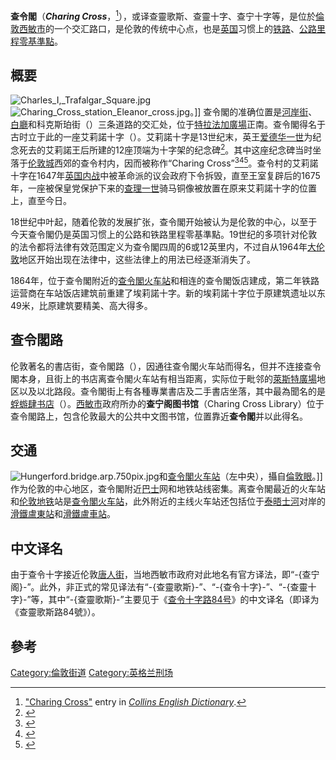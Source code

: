 {{noteTA
|G1=地名
|T=zh-cn:查令十字;zh-hant:查令閣;
|1=zh-cn:查令十字;zh-hant:查令閣;
}}
{{Infobox UK place |
   |official_name=      Charing Cross
   |static_image = [[File:London_UK_Trafalgar_to_Whitehall.jpg|200px]]
|static_image_caption=<small>从特拉法加广场望向今天的查令閣（即前方雕塑处），和往南的白廳街。</small>
   |map_type=           Greater London
   |region=             倫敦
   |country=            英格蘭
   |london_borough=     威斯敏斯特
   |constituency_westminster= [[倫敦及西敏市_(英國國會選區)|倫敦及西敏市]]
   |post_town=          LONDON
   |postcode_area=      WC
   |postcode_district=  WC2
   |dial_code=          020
   |os_grid_reference=  TQ302804
   |latitude=           51.5073
   |longitude=          -0.12755
 }}
'''查令閣'''（'''''Charing Cross'''''，{{IPAc-en|ˌ|tʃ|ær|ɨ|ŋ|_|ˈ|k|r|ɔː|s}}<ref>[http://www.collinsdictionary.com/dictionary/english/charing-cross "Charing Cross"] {{Wayback|url=http://www.collinsdictionary.com/dictionary/english/charing-cross |date=20200802070821 }} entry in ''[[Collins_English_Dictionary|Collins English Dictionary]]''.</ref>），或译查靈歌斯、查靈十字、查宁十字等，是位於[[倫敦|倫敦]][[西敏市|西敏市]]的一个交汇路口，是伦敦的传统中心点，也是[[英国|英国]]习惯上的[[铁路|铁路]]、[[公路|公路]][[公路原點|里程零基準點]]。

== 概要 ==
[[File:Charles_I,_Trafalgar_Square.jpg|thumb]]
[[File:Charing_Cross_station_Eleanor_cross.jpg|thumb]]。]]
查令閣的准确位置是[[河岸街|河岸街]]、[[白廳|白廳]]和科克斯珀街（{{lang|en|Cockspur Street}}）三条道路的交汇处，位于[[特拉法加廣場|特拉法加廣場]]正南。查令閣得名于古时立于此的一座艾莉諾十字（{{lang|en|Eleanor cross}}）。艾莉諾十字是13世纪末，英王[[爱德华一世|爱德华一世]]为纪念死去的艾莉諾王后所建的12座顶端为十字架的纪念碑<ref>{{cite EB1911|wstitle=Charing Cross|volume=5|pages=859–860}}</ref>。其中这座纪念碑当时坐落于[[伦敦城|伦敦城]]西郊的查令村内，因而被称作“Charing Cross”<ref name="epns">{{cite book |first1=J. E. B. |last1=Gover |first2=Allen |last2=Mawer |author-link=Allen Mawer|first3=F. M. |last3=Stenton |author3-link=Frank Stenton |title=The Place-Names of Middlesex apart from the City of London |series=[[English_Place-Name_Society|English Place-Name Society]] |volume=18 |location=Cambridge |publisher=Cambridge University Press |year=1942 |pages=167 }}</ref><ref>{{cite book |first=Helen |last=Bebbington |title=London Street Names |url=https://archive.org/details/londonstreetname0000bebb |location=London |publisher=Batsford |year=1972 |isbn=9780713401400 |page=[https://archive.org/details/londonstreetname0000bebb/page/81 81] }}</ref><ref>{{cite web |url=http://library.eb.co.uk/eb/article-9022531?query=charing%20cross&ct= |title=Charing Cross – Britannica Online Encyclopedia |publisher=library.eb.co.uk |accessdate=7 July 2010 }}</ref>。查令村的艾莉諾十字在1647年[[英国内战|英国内战]]中被革命派的议会政府下令拆毁，直至王室复辟后的1675年，一座被保皇党保护下来的[[查理一世|查理一世]]骑马铜像被放置在原来艾莉諾十字的位置上，直至今日。

18世纪中叶起，随着伦敦的发展扩张，查令閣开始被认为是伦敦的中心，以至于今天查令閣仍是英国习惯上的公路和铁路里程零基準點。19世纪的多项针对伦敦的法令都将法律有效范围定义为查令閣四周的6或12英里内，不过自从1964年[[大伦敦|大伦敦]]地区开始出现在法律中，这些法律上的用法已经逐渐消失了。

1864年，位于查令閣附近的[[查令十字車站|查令閣火车站]]和相连的查令閣饭店建成，第二年铁路运营商在车站饭店建筑前重建了埃莉諾十字。新的埃莉諾十字位于原建筑遗址以东49米，比原建筑要精美、高大得多。

== 查令閣路 ==
{{main|查令十字路}}
伦敦著名的書店街，查令閣路（{{lang|en|Charing Cross Road}}），因通往查令閣火车站而得名，但并不连接查令閣本身，且街上的书店离查令閣火车站有相当距离，实际位于毗邻的[[萊斯特廣場|萊斯特廣場]]地区以及以北路段。查令閣街上有各種專業書店及二手書店坐落，其中最為聞名的是[[蜉蝣肆书店|蜉蝣肆书店]]（{{lang|en|Foyles}}）。[[西敏市|西敏市]]政府所办的'''查宁阁图书馆'''（Charing Cross Library）位于查令閣路上，包含伦敦最大的公共中文图书馆，位置靠近'''查令閣'''并以此得名。

== 交通 ==
[[File:Hungerford.bridge.arp.750pix.jpg|thumb]]和[[查令十字車站|查令閣火车站]]（左中央），攝自[[倫敦眼|倫敦眼]]。]]
作为伦敦的中心地区，查令閣附近[[巴士|巴士]]网和地铁站线密集。离查令閣最近的火车站和[[伦敦地铁|伦敦地铁]]站是[[查令十字車站|查令閣火车站]]，此外附近的主线火车站还包括位于[[泰晤士河|泰晤士河]]对岸的[[滑鐵盧東站|滑鐵盧東站]]和[[滑鐵盧車站|滑鐵盧車站]]。

==中文译名==
由于查令十字接近伦敦[[唐人街|唐人街]]，当地西敏市政府对此地名有官方译法，即“-{查宁阁}-”。此外，非正式的常见译法有“-{查靈歌斯}-”、“-{查令十字}-”、“-{查靈十字}-”等，其中“-{查靈歌斯}-”主要见于《[[查令十字路84号|查令十字路84号]]》的中文译名（即译为《查靈歌斯路84號》）。

==參考==
{{reflist}}

[[Category:倫敦街道|Category:倫敦街道]]
[[Category:英格兰刑场|Category:英格兰刑场]]